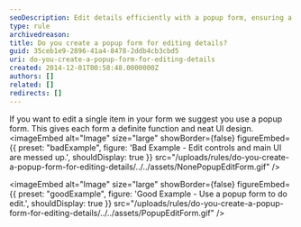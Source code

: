 ```yaml
---
seoDescription: Edit details efficiently with a popup form, ensuring a clean UI design and focused functionality.
type: rule
archivedreason:
title: Do you create a popup form for editing details?
guid: 35ceb1e9-2896-41a4-8478-2ddb4cb3cbd5
uri: do-you-create-a-popup-form-for-editing-details
created: 2014-12-01T00:58:48.0000000Z
authors: []
related: []
redirects: []
---
```


If you want to edit a single item in your form we suggest you use a popup form. This gives each form a definite function and neat UI design.
<imageEmbed
  alt="Image"
  size="large"
  showBorder={false}
  figureEmbed={{
    preset: "badExample",
    figure: 'Bad Example - Edit controls and main UI are messed up.',
    shouldDisplay: true
  }}
  src="/uploads/rules/do-you-create-a-popup-form-for-editing-details/../../assets/NonePopupEditForm.gif"
/>

<imageEmbed
  alt="Image"
  size="large"
  showBorder={false}
  figureEmbed={{
    preset: "goodExample",
    figure: 'Good Example - Use a popup form to do edit.',
    shouldDisplay: true
  }}
  src="/uploads/rules/do-you-create-a-popup-form-for-editing-details/../../assets/PopupEditForm.gif"
/>